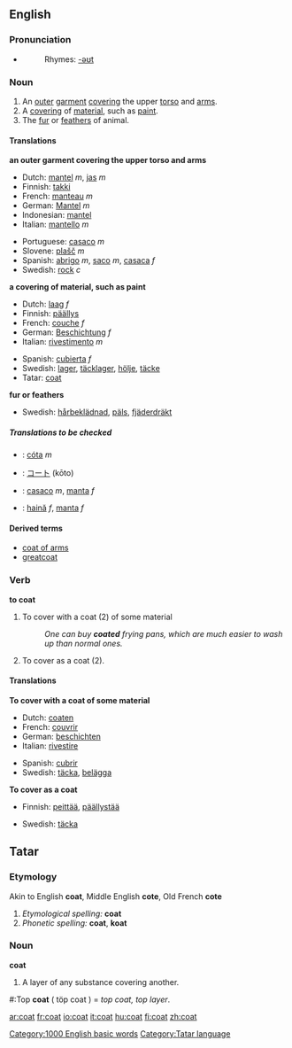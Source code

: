 ==English==

===Pronunciation===
*{{audio|en-us-coat.ogg|Audio (US)}}
*:Rhymes: [[Rhymes:English:-əʊt|-əʊt]]

===Noun===
{{en-noun-reg}}

#An [[outer]] [[garment]] [[cover]]ing the upper [[torso]] and [[arms]].
#A [[covering]] of [[material]], such as [[paint]].
#The [[fur]] or [[feathers]] of animal.
====Translations====
'''an outer garment covering the upper torso and arms'''
{{top}}
*Dutch: [[mantel]] ''m'', [[jas]] ''m''
*Finnish: [[takki]]
*French: [[manteau]] ''m''
*German: [[Mantel]] ''m''
*Indonesian: [[mantel]]
*Italian: [[mantello]] ''m''
{{mid}}
*Portuguese: [[casaco]] ''m''
*Slovene: [[plašč]] ''m''
*Spanish: [[abrigo]] ''m'', [[saco]] ''m'', [[casaca]] ''f''
*Swedish: [[rock#Swedish|rock]] ''c''
{{bottom}}

'''a covering of material, such as paint'''
{{top}}
*Dutch: [[laag]] ''f''
*Finnish: [[päällys]]
*French: [[couche]] ''f''
*German: [[Beschichtung]] ''f''
*Italian: [[rivestimento]] ''m''
{{mid}}
*Spanish: [[cubierta]] ''f''
*Swedish: [[lager]], [[täcklager]], [[hölje]], [[täcke]]
*Tatar: [[coat#Tatar|coat]]
{{bottom}}

'''fur or feathers'''
{{top}}
{{mid}}
*Swedish: [[hårbeklädnad]], [[päls]], [[fjäderdräkt]]
{{bottom}}
=====Translations to be checked=====
{{checktrans}}
*{{ttbc|Irish}}: [[cóta]] ''m''
*{{ttbc|Japanese}}: [[コート]] (kōto)
*{{ttbc|Portuguese}}: [[casaco]] ''m'', [[manta]] ''f''
*{{ttbc|Romanian}}: [[haină]] ''f'', [[manta]] ''f''

====Derived terms====
*[[coat of arms]]
*[[greatcoat]]

===Verb===
'''to coat'''

#To cover with a coat (2) of some material
#:''One can buy '''coated''' frying pans, which are much easier to wash up than normal ones.''
#To cover as a coat (2).

====Translations====
'''To cover with a coat of some material'''
{{top}}
*Dutch: [[coaten]]
*French: [[couvrir]]
*German: [[beschichten]]
*Italian: [[rivestire]]
{{mid}}
*Spanish: [[cubrir]]
*Swedish: [[täcka]], [[belägga]]
{{bottom}}


'''To cover as a coat'''
{{top}}
*Finnish: [[peittää]], [[päällystää]]
{{mid}}
*Swedish: [[täcka]]
{{bottom}}

[[Category:1000 English basic words]]

==Tatar==
===Etymology===
Akin to English '''coat''', Middle English '''cote''', Old French '''cote'''
#''Etymological spelling:'' '''coat'''
#''Phonetic spelling:'' '''coat''', '''koat'''

===Noun===
'''coat'''
#A layer of any substance covering another.

[[Category:Tatar language]]
#:Top '''coat''' ( töp coat ) = ''top coat, top layer''.

[[ar:coat]]
[[fr:coat]]
[[io:coat]]
[[it:coat]]
[[hu:coat]]
[[fi:coat]]
[[zh:coat]]